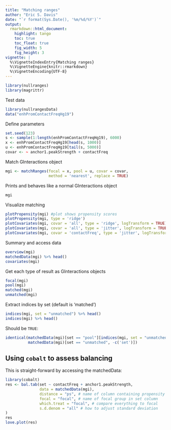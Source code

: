 ```yaml
---
title: "Matching ranges"
author: "Eric S. Davis"
date: "`r format(Sys.Date(), '%m/%d/%Y')`"
output:
  rmarkdown::html_document:
    highlight: tango
    toc: true
    toc_float: true	
    fig_width: 5
    fig_height: 3
vignette: |
  %\VignetteIndexEntry{Matching ranges}
  %\VignetteEngine{knitr::rmarkdown}
  %\VignetteEncoding{UTF-8}
---
```


```r
library(nullranges)
library(magrittr)
```

Test data

```r
library(nullrangesData)
data("enhPromContactFreqHg19")
```

Define parameters

```r
set.seed(123)
s <- sample(1:length(enhPromContactFreqHg19), 6000)
x <- enhPromContactFreqHg19[head(s, 1000)]
u <- enhPromContactFreqHg19[tail(s, 5000)]
covar <- ~ anchor1.peakStrength + contactFreq
```

Match GInteractions object

```r
mgi <- matchRanges(focal = x, pool = u, covar = covar,
                   method = 'nearest', replace = TRUE)
```

Prints and behaves like a normal GInteractions object

```r
mgi
```

Visualize matching

```r
plotPropensity(mgi) #plot shows propensity scores
plotPropensity(mgi, type = 'ridge')
plotCovariates(mgi, covar = 'all', type = 'ridge', logTransform = TRUE)
plotCovariates(mgi, covar = 'all', type = 'jitter', logTransform = TRUE)
plotCovariates(mgi, covar = 'contactFreq', type = 'jitter', logTransform = TRUE)
```

Summary and access data

```r
overview(mgi)
matchedData(mgi) %>% head()
covariates(mgi)
```

Get each type of result as GInteractions objects

```r
focal(mgi)
pool(mgi)
matched(mgi)
unmatched(mgi)
```

Extract indices by set (default is 'matched')

```r
indices(mgi, set = "unmatched") %>% head()
indices(mgi) %>% head()
```

Should be `TRUE`:

```r
identical(matchedData(mgi)[set == "pool"][indices(mgi, set = "unmatched"), -c('set')],
          matchedData(mgi)[set == "unmatched", -c('set')])
```

## Using `cobalt` to assess balancing

This is straight-forward by accessing the matchedData:

```r
library(cobalt)
res <- bal.tab(set ~ contactFreq + anchor1.peakStrength, 
               data = matchedData(mgi),
               distance = "ps", # name of column containing propensity score 
               focal = "focal", # name of focal group in set column
               which.treat = "focal", # compare everything to focal
               s.d.denom = "all" # how to adjust standard deviation
)
res
love.plot(res)
```

